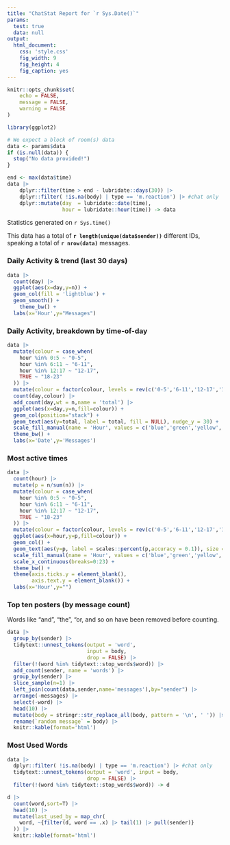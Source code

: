 ```yaml
---
title: "ChatStat Report for `r Sys.Date()`"
params:
  test: true
  data: null
output: 
  html_document: 
    css: 'style.css'
    fig_width: 9
    fig_height: 4
    fig_caption: yes
---
```


```r
knitr::opts_chunk$set(
	echo = FALSE,
	message = FALSE,
	warning = FALSE
)

library(ggplot2)

# We expect a block of room(s) data
data <- params$data
if (is.null(data)) {
  stop("No data provided!")
}

end <- max(data$time)
data |>
    dplyr::filter(time > end - lubridate::days(30)) |>
    dplyr::filter( !is.na(body) | type == 'm.reaction') |> #chat only
    dplyr::mutate(day  = lubridate::date(time),
                  hour = lubridate::hour(time)) -> data
```

Statistics generated on `r Sys.time()`

This data has a total of **`r length(unique(data$sender))`** different IDs,
speaking a total of **`r nrow(data)`** messages.

### Daily Activity & trend (last 30 days)

```r
data |>
  count(day) |>
  ggplot(aes(x=day,y=n)) +
  geom_col(fill = 'lightblue') +
  geom_smooth() +
    theme_bw() +
  labs(x='Hour',y="Messages")
```

### Daily Activity, breakdown by time-of-day

```r
data |>
  mutate(colour = case_when(
    hour %in% 0:5 ~ "0-5",
    hour %in% 6:11 ~ "6-11",
    hour %in% 12:17 ~ "12-17",
    TRUE ~ "18-23"
  )) |>
  mutate(colour = factor(colour, levels = rev(c('0-5','6-11','12-17','18-23')))) |>
  count(day,colour) |>
  add_count(day,wt = n,name = 'total') |>
  ggplot(aes(x=day,y=n,fill=colour)) +
  geom_col(position="stack") +
  geom_text(aes(y=total, label = total, fill = NULL), nudge_y = 30) +
  scale_fill_manual(name = 'Hour', values = c('blue','green','yellow','red')) +
  theme_bw() +
  labs(x='Date',y='Messages')
```

### Most active times

```r
data |>
  count(hour) |>
  mutate(p = n/sum(n)) |>
  mutate(colour = case_when(
    hour %in% 0:5 ~ "0-5",
    hour %in% 6:11 ~ "6-11",
    hour %in% 12:17 ~ "12-17",
    TRUE ~ "18-23"
  )) |>
  mutate(colour = factor(colour, levels = rev(c('0-5','6-11','12-17','18-23')))) |>
  ggplot(aes(x=hour,y=p,fill=colour)) +
  geom_col() +
  geom_text(aes(y=p, label = scales::percent(p,accuracy = 0.1)), size = 3, vjust = -.5) +
  scale_fill_manual(name = 'Hour', values = c('blue','green','yellow','red')) +
  scale_x_continuous(breaks=0:23) +
  theme_bw() +
  theme(axis.ticks.y = element_blank(),
        axis.text.y = element_blank()) +
  labs(x='Hour',y="")
```

### Top ten posters (by message count)

Words like "and", "the", "or, and so on have been removed before
counting.

```r
data |>
  group_by(sender) |>
  tidytext::unnest_tokens(output = 'word',
                          input = body,
                          drop = FALSE) |>
  filter(!(word %in% tidytext::stop_words$word)) |>
  add_count(sender, name = 'words') |>
  group_by(sender) |>
  slice_sample(n=1) |>
  left_join(count(data,sender,name='messages'),by="sender") |>
  arrange(-messages) |>
  select(-word) |>
  head(10) |>
  mutate(body = stringr::str_replace_all(body, pattern = '\n', ' ')) |>
  rename(`random message` = body) |>
  knitr::kable(format='html')
```

### Most Used Words

```r
data |>
  dplyr::filter( !is.na(body) | type == 'm.reaction') |> #chat only
  tidytext::unnest_tokens(output = 'word', input = body,
                          drop = FALSE) |>
  filter(!(word %in% tidytext::stop_words$word)) -> d

d |>  
  count(word,sort=T) |>
  head(10) |>
  mutate(last_used_by = map_chr(
    word, ~{filter(d, word == .x) |> tail(1) |> pull(sender)}
  )) |>
  knitr::kable(format='html')  
```


